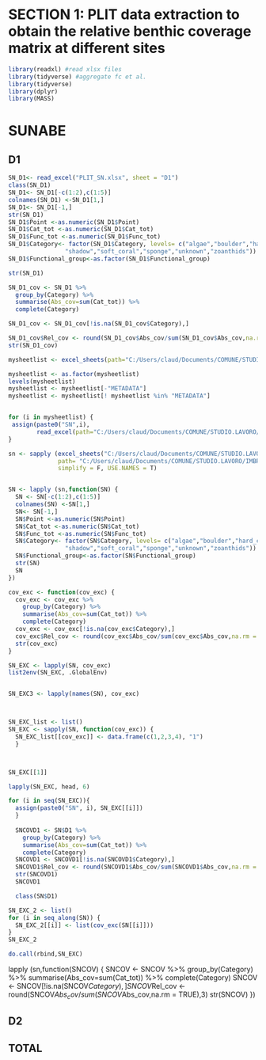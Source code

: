 # SECTION 1: PLIT data extraction to obtain the relative benthic coverage matrix at different sites

```r
library(readxl) #read xlsx files
library(tidyverse) #aggregate fc et al.
library(tidyverse)
library(dplyr)
library(MASS)
```

# SUNABE

## D1

```r
SN_D1<- read_excel("PLIT_SN.xlsx", sheet = "D1")
class(SN_D1)
SN_D1<- SN_D1[-c(1:2),c(1:5)]
colnames(SN_D1) <-SN_D1[1,]
SN_D1<- SN_D1[-1,]
str(SN_D1)
SN_D1$Point <-as.numeric(SN_D1$Point)
SN_D1$Cat_tot <-as.numeric(SN_D1$Cat_tot)
SN_D1$Func_tot <-as.numeric(SN_D1$Func_tot)
SN_D1$Category<- factor(SN_D1$Category, levels= c("algae","boulder","hard_coral","missing","other","rubble","sand",
                "shadow","soft_coral","sponge","unknown","zoanthids"))
SN_D1$Functional_group<-as.factor(SN_D1$Functional_group)

str(SN_D1)
```
```r
SN_D1_cov <- SN_D1 %>%
  group_by(Category) %>% 
  summarise(Abs_cov=sum(Cat_tot)) %>%
  complete(Category)

SN_D1_cov <- SN_D1_cov[!is.na(SN_D1_cov$Category),]

SN_D1_cov$Rel_cov <- round(SN_D1_cov$Abs_cov/sum(SN_D1_cov$Abs_cov,na.rm = TRUE),3)
str(SN_D1_cov)
```
```r
mysheetlist <- excel_sheets(path="C:/Users/claud/Documents/COMUNE/STUDIO.LAVORO/IMBRSea/Thesis/StatAnalysis/Multi-taxa_data/PLITs/extraction/PLIT_SN.xlsx")

mysheetlist <- as.factor(mysheetlist)
levels(mysheetlist)
mysheetlist <- mysheetlist[-"METADATA"]
mysheetlist <- mysheetlist[! mysheetlist %in% "METADATA"]


for (i in mysheetlist) {
 assign(paste0("SN",i),
        read_excel(path="C:/Users/claud/Documents/COMUNE/STUDIO.LAVORO/IMBRSea/Thesis/StatAnalysis/Multi-taxa_data/PLITs/extraction/PLIT_SN.xlsx", sheet = i),)
}

sn <- sapply (excel_sheets("C:/Users/claud/Documents/COMUNE/STUDIO.LAVORO/IMBRSea/Thesis/StatAnalysis/Multi-taxa_data/PLITs/extraction/PLIT_SN.xlsx"), read_excel, 
              path= "C:/Users/claud/Documents/COMUNE/STUDIO.LAVORO/IMBRSea/Thesis/StatAnalysis/Multi-taxa_data/PLITs/extraction/PLIT_SN.xlsx", 
              simplify = F, USE.NAMES = T)


SN <- lapply (sn,function(SN) {
  SN <- SN[-c(1:2),c(1:5)]
  colnames(SN) <-SN[1,]
  SN<- SN[-1,]
  SN$Point <-as.numeric(SN$Point)
  SN$Cat_tot <-as.numeric(SN$Cat_tot)
  SN$Func_tot <-as.numeric(SN$Func_tot)
  SN$Category<- factor(SN$Category, levels= c("algae","boulder","hard_coral","missing","other","rubble","sand",
                "shadow","soft_coral","sponge","unknown","zoanthids"))
  SN$Functional_group<-as.factor(SN$Functional_group)
  str(SN)
  SN
})

```

```r

cov_exc <- function(cov_exc) {
  cov_exc <- cov_exc %>%
    group_by(Category) %>% 
    summarise(Abs_cov=sum(Cat_tot)) %>%
    complete(Category)
  cov_exc <- cov_exc[!is.na(cov_exc$Category),]
  cov_exc$Rel_cov <- round(cov_exc$Abs_cov/sum(cov_exc$Abs_cov,na.rm = TRUE),3)
  str(cov_exc)
}

SN_EXC <- lapply(SN, cov_exc)
list2env(SN_EXC, .GlobalEnv)


SN_EXC3 <- lapply(names(SN), cov_exc)



SN_EXC_list <- list()
SN_EXC <- sapply(SN, function(cov_exc)) {
  SN_EXC_list[[cov_exc]] <- data.frame(c(1,2,3,4), "1")
  }



SN_EXC[[1]]

lapply(SN_EXC, head, 6)

for (i in seq(SN_EXC)){
  assign(paste0("SN", i), SN_EXC[[i]])
  }
 
  SNCOVD1 <- SN$D1 %>%
    group_by(Category) %>% 
    summarise(Abs_cov=sum(Cat_tot)) %>%
    complete(Category)
  SNCOVD1 <- SNCOVD1[!is.na(SNCOVD1$Category),]
  SNCOVD1$Rel_cov <- round(SNCOVD1$Abs_cov/sum(SNCOVD1$Abs_cov,na.rm = TRUE),3)
  str(SNCOVD1) 
  SNCOVD1

  class(SN$D1)
```

```r
SN_EXC_2 <- list()
for (i in seq_along(SN)) {
  SN_EXC_2[[i]] <- list(cov_exc(SN[[i]]))
}
SN_EXC_2

do.call(rbind,SN_EXC)
```

lapply (sn,function(SNCOV) {
  SNCOV <- SNCOV %>%
    group_by(Category) %>% 
    summarise(Abs_cov=sum(Cat_tot)) %>%
    complete(Category)
  SNCOV <- SNCOV[!is.na(SNCOV$Category),]
  SNCOV$Rel_cov <- round(SNCOV$Abs_cov/sum(SNCOV$Abs_cov,na.rm = TRUE),3)
  str(SNCOV)
})

## D2

## TOTAL
